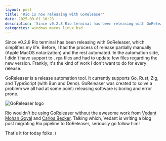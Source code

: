 ```yaml
---
layout: post
title: 'Rio is now releasing with GoReleaser'
date: 2025-03-01 10:28
description: 'Since v0.2.8 Rio terminal has been releasing with GoReleaser.'
categories: windows macos linux bsd
---
```


Since v0.2.8 Rio terminal has been releasing with GoReleaser, which simplifies my life. Before, I had the process of release partially manually (Apple MacOS notarization) and the rest automated. In the automation side, I didn't have support to `.rpm` files and had to update few files regarding the new version. Frankly, it's the kind of work I don't want to do for every release.

GoReleaser is a release automation tool. It currently supports Go, Rust, Zig, and TypeScript (with Bun and Deno). GoReleaser was created to solve a problem we all had at some point: releasing software is boring and error prone.

![GoReleaser logo](https://raw.githubusercontent.com/goreleaser/artwork/refs/heads/master/goreleaser_rust_zig_16_9.png)

Rio wouldn't be using GoReleaser without the awesome work from [Vedant Mohan Goyal](https://github.com/vedantmgoyal9) and [Carlos Becker](https://github.com/caarlos0). Talking which, Vedant is writing a blog post migrating Rio pipeline to GoReleaser, seriously go follow him!

That's it for today folks :)
